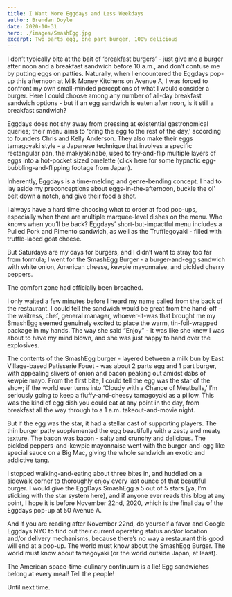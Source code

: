 ```yaml
---
title: I Want More Eggdays and Less Weekdays
author: Brendan Doyle
date: 2020-10-31
hero: ./images/SmashEgg.jpg
excerpt: Two parts egg, one part burger, 100% delicious
---
```

I don’t typically bite at the bait of ‘breakfast burgers’ - just give me a burger after noon and a breakfast sandwich before 10 a.m., and don’t confuse me by putting eggs on patties. Naturally, when I encountered the Eggdays pop-up this afternoon at Milk Money Kitchens on Avenue A, I was forced to confront my own small-minded perceptions of what I would consider a burger. Here I could choose among any number of all-day breakfast sandwich options - but if an egg sandwich is eaten after noon, is it still a breakfast sandwich?

Eggdays does not shy away from pressing at existential gastronomical queries; their menu aims to ‘bring the egg to the rest of the day,’ according to founders Chris and Kelly Anderson. They also make their eggs tamagoyaki style - a Japanese technique that involves a specific rectangular pan, the makiyakinabe, used to fry-and-flip multiple layers of eggs into a hot-pocket sized omelette (click here for some hypnotic egg-bubbling-and-flipping footage from Japan).

Inherently, Eggdays is a time-melding and genre-bending concept. I had to lay aside my preconceptions about eggs-in-the-afternoon, buckle the ol' belt down a notch, and give their food a shot.

I always have a hard time choosing what to order at food pop-ups, especially when there are multiple marquee-level dishes on the menu. Who knows when you’ll be back? Eggdays’ short-but-impactful menu includes a Pulled Pork and Pimento sandwich, as well as the Trufflegoyaki - filled with truffle-laced goat cheese.

But Saturdays are my days for burgers, and I didn’t want to stray too far from formula; I went for the SmashEgg Burger - a burger-and-egg sandwich with white onion, American cheese, kewpie mayonnaise, and pickled cherry peppers.

The comfort zone had officially been breached.

I only waited a few minutes before I heard my name called from the back of the restaurant. I could tell the sandwich would be great from the hand-off - the waitress, chef, general manager, whoever-it-was that brought me my SmashEgg seemed genuinely excited to place the warm, tin-foil-wrapped package in my hands. The way she said “Enjoy” - it was like she knew I was about to have my mind blown, and she was just happy to hand over the explosives.

The contents of the SmashEgg burger - layered between a milk bun by East Village-based Patisserie Fouet - was about 2 parts egg and 1 part burger, with appealing slivers of onion and bacon peaking out amidst dabs of kewpie mayo. From the first bite, I could tell the egg was the star of the show; if the world ever turns into ‘Cloudy with a Chance of Meatballs,’ I’m seriously going to keep a fluffy-and-cheesy tamagoyaki as a pillow. This was the kind of egg dish you could eat at any point in the day, from breakfast all the way through to a 1 a.m. takeout-and-movie night.

But if the egg was the star, it had a stellar cast of supporting players. The thin burger patty supplemented the egg beautifully with a zesty and meaty texture. The bacon was bacon - salty and crunchy and delicious. The pickled peppers-and-kewpie mayonnaise went with the burger-and-egg like special sauce on a Big Mac, giving the whole sandwich an exotic and addictive tang.

I stopped walking-and-eating about three bites in, and huddled on a sidewalk corner to thoroughly enjoy every last ounce of that beautiful burger. I would give the EggDays SmashEgg a 5 out of 5 stars (ya, I’m sticking with the star system here), and if anyone ever reads this blog at any point, I hope it is before November 22nd, 2020, which is the final day of the Eggdays pop-up at 50 Avenue A.

And if you are reading after November 22nd, do yourself a favor and Google Eggdays NYC to find out their current operating status and/or location and/or delivery mechanisms, because there’s no way a restaurant this good will end at a pop-up. The world must know about the SmashEgg Burger. The world must know about tamagoyaki (or the world outside Japan, at least).

The American space-time-culinary continuum is a lie! Egg sandwiches belong at every meal! Tell the people!

Until next time.